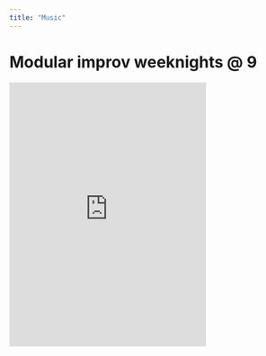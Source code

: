 ```yaml
---
title: "Music"
---
```


# Modular improv weeknights @ 9

```{=html}
    <!-- Add a placeholder for the Twitch embed -->
    <div id="twitch-embed"></div>

    <!-- Load the Twitch embed JavaScript file -->
    <script src="https://embed.twitch.tv/embed/v1.js"></script>

    <!-- Create a Twitch.Embed object that will render within the "twitch-embed" element -->
    <script type="text/javascript">
      new Twitch.Embed("twitch-embed", {
        width: "100%",
        height: 480,
        channel: "technonomist"
      });
    </script>
```

```{=html}
<iframe style="border: 0; width: 350px; height: 470px;" src="https://bandcamp.com/EmbeddedPlayer/album=2004293920/size=large/bgcol=ffffff/linkcol=0687f5/tracklist=false/transparent=true/" seamless><a href="https://technonomist.bandcamp.com/album/someone-or-something-is-ringing-the-bell">Someone Or Something Is Ringing The Bell by technonomist</a></iframe>
```
